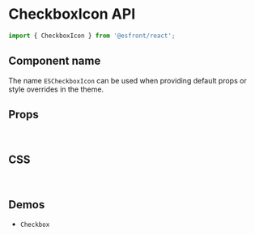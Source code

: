 
<Meta title="Components API/CheckboxIcon" />

# CheckboxIcon API

```js
import { CheckboxIcon } from '@esfront/react';
```

## Component name

The name `ESCheckboxIcon` can be used when providing default props or style overrides in the theme.

## Props

<TableInterface name="CheckboxIconProps" variant="props" />

<br />

## CSS

<TableInterface name="CheckboxIconClasses" variant="css" />

<br />

## Demos

<ul>
  <li>
    <LinkTo kind="components-Checkbox" story="demo">
      <code>Checkbox</code>
    </LinkTo>
  </li>
</ul>
